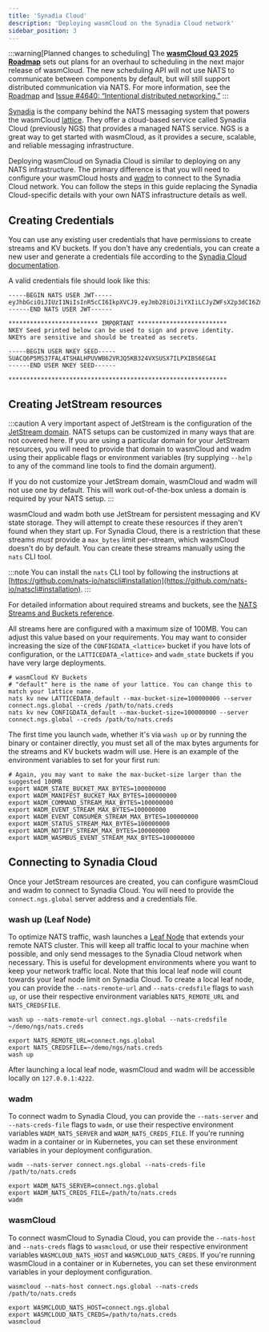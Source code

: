 ```yaml
---
title: 'Synadia Cloud'
description: 'Deploying wasmCloud on the Synadia Cloud network'
sidebar_position: 3
---
```


:::warning[Planned changes to scheduling]
The [**wasmCloud Q3 2025 Roadmap**](https://github.com/orgs/wasmCloud/projects/7) sets out plans for an overhaul to scheduling in the next major release of wasmCloud. The new scheduling API will not use NATS to communicate between components by default, but will still support distributed communication via NATS. For more information, see the [Roadmap](https://github.com/orgs/wasmCloud/projects/7) and [Issue #4640: “Intentional distributed networking.”](https://github.com/wasmCloud/wasmCloud/issues/4640)
:::

[Synadia](https://www.synadia.com/) is the company behind the NATS messaging system that powers the wasmCloud [lattice](/docs/concepts/lattice.mdx). They offer a cloud-based service called Synadia Cloud (previously NGS) that provides a managed NATS service. NGS is a great way to get started with wasmCloud, as it provides a secure, scalable, and reliable messaging infrastructure.

Deploying wasmCloud on Synadia Cloud is similar to deploying on any NATS infrastructure. The primary difference is that you will need to configure your wasmCloud hosts and [wadm](/docs/ecosystem/wadm/) to connect to the Synadia Cloud network. You can follow the steps in this guide replacing the Synadia Cloud-specific details with your own NATS infrastructure details as well.

## Creating Credentials

You can use any existing user credentials that have permissions to create streams and KV buckets. If you don't have any credentials, you can create a new user and generate a credentials file according to the [Synadia Cloud documentation](https://docs.synadia.com/cloud/walkthrough#user-management).

A valid credentials file should look like this:

```plaintext
-----BEGIN NATS USER JWT-----
eyJhbGciOiJIUzI1NiIsInR5cCI6IkpXVCJ9.eyJmb28iOiJiYXIiLCJyZWFsX2p3dCI6ZmFsc2UsInRoYW5rX3lvdSI6IkZvciByZWFkaW5nIHRoZSB3YXNtQ2xvdWQgZG9jcyEiLCJtb3JlX2luZm9ybWF0aW9uIjoiaHR0cHM6Ly93d3cueW91dHViZS5jb20vd2F0Y2g_dj1kUXc0dzlXZ1hjUSJ9.5XgtYkFtqgIxcYOaalhGYPGxa5mieFLmkoGpbLqdxYg
------END NATS USER JWT------

************************* IMPORTANT *************************
NKEY Seed printed below can be used to sign and prove identity.
NKEYs are sensitive and should be treated as secrets.

-----BEGIN USER NKEY SEED-----
SUACQ6P5MS37FAL4TSHALHPUVWB62VRJQ5KB324VXSUSX7ILPXIBS6EGAI
------END USER NKEY SEED------

*************************************************************
```

## Creating JetStream resources

:::caution
A very important aspect of JetStream is the configuration of the [JetStream domain](https://docs.nats.io/running-a-nats-service/configuration/leafnodes/jetstream_leafnodes). NATS setups can be customized in many ways that are not covered here. If you are using a particular domain for your JetStream resources, you will need to provide that domain to wasmCloud and wadm using their applicable flags or environment variables (try supplying `--help` to any of the command line tools to find the domain argument).

If you do not customize your JetStream domain, wasmCloud and wadm will not use one by default. This will work out-of-the-box unless a domain is required by your NATS setup.
:::

wasmCloud and wadm both use JetStream for persistent messaging and KV state storage. They will attempt to create these resources if they aren't found when they start up. For Synadia Cloud, there is a restriction that these streams _must_ provide a `max_bytes` limit per-stream, which wasmCloud doesn't do by default. You can create these streams manually using the `nats` CLI tool.

:::note
You can install the `nats` CLI tool by following the instructions at [https://github.com/nats-io/natscli#installation](https://github.com/nats-io/natscli#installation).
:::

For detailed information about required streams and buckets, see the [NATS Streams and Buckets reference](/docs/reference/nats/streams-and-buckets).

All streams here are configured with a maximum size of 100MB. You can adjust this value based on your requirements. You may want to consider increasing the size of the `CONFIGDATA_<lattice>` bucket if you have lots of configuration, or the `LATTICEDATA_<lattice>` and `wadm_state` buckets if you have very large deployments.

```shell
# wasmCloud KV Buckets
# "default" here is the name of your lattice. You can change this to match your lattice name.
nats kv new LATTICEDATA_default --max-bucket-size=100000000 --server connect.ngs.global --creds /path/to/nats.creds
nats kv new CONFIGDATA_default --max-bucket-size=100000000 --server connect.ngs.global --creds /path/to/nats.creds
```

The first time you launch `wadm`, whether it's via `wash up` or by running the binary or container directly, you must set all of the max bytes arguments for the streams and KV buckets wadm will use. Here is an example of the environment variables to set for your first run:

```shell
# Again, you may want to make the max-bucket-size larger than the suggested 100MB
export WADM_STATE_BUCKET_MAX_BYTES=100000000
export WADM_MANIFEST_BUCKET_MAX_BYTES=100000000
export WADM_COMMAND_STREAM_MAX_BYTES=100000000
export WADM_EVENT_STREAM_MAX_BYTES=100000000
export WADM_EVENT_CONSUMER_STREAM_MAX_BYTES=100000000
export WADM_STATUS_STREAM_MAX_BYTES=100000000
export WADM_NOTIFY_STREAM_MAX_BYTES=100000000
export WADM_WASMBUS_EVENT_STREAM_MAX_BYTES=100000000
```

## Connecting to Synadia Cloud

Once your JetStream resources are created, you can configure wasmCloud and wadm to connect to Synadia Cloud. You will need to provide the `connect.ngs.global` server address and a credentials file.

### wash up (Leaf Node)

To optimize NATS traffic, wash launches a [Leaf Node](https://docs.nats.io/running-a-nats-service/configuration/leafnodes) that extends your remote NATS cluster. This will keep all traffic local to your machine when possible, and only send messages to the Synadia Cloud network when necessary. This is useful for development environments where you want to keep your network traffic local. Note that this local leaf node will count towards your leaf node limit on Synadia Cloud. To create a local leaf node, you can provide the `--nats-remote-url` and `--nats-credsfile` flags to `wash up`, or use their respective environment variables `NATS_REMOTE_URL` and `NATS_CREDSFILE`.

```shell
wash up --nats-remote-url connect.ngs.global --nats-credsfile ~/demo/ngs/nats.creds
```

```shell
export NATS_REMOTE_URL=connect.ngs.global
export NATS_CREDSFILE=~/demo/ngs/nats.creds
wash up
```

After launching a local leaf node, wasmCloud and wadm will be accessible locally on `127.0.0.1:4222`.

### wadm

To connect wadm to Synadia Cloud, you can provide the `--nats-server` and `--nats-creds-file` flags to `wadm`, or use their respective environment variables `WADM_NATS_SERVER` and `WADM_NATS_CREDS_FILE`. If you're running wadm in a container or in Kubernetes, you can set these environment variables in your deployment configuration.

```shell
wadm --nats-server connect.ngs.global --nats-creds-file /path/to/nats.creds
```

```shell
export WADM_NATS_SERVER=connect.ngs.global
export WADM_NATS_CREDS_FILE=/path/to/nats.creds
wadm
```

### wasmCloud

To connect wasmCloud to Synadia Cloud, you can provide the `--nats-host` and `--nats-creds` flags to `wasmcloud`, or use their respective environment variables `WASMCLOUD_NATS_HOST` and `WASMCLOUD_NATS_CREDS`. If you're running wasmCloud in a container or in Kubernetes, you can set these environment variables in your deployment configuration.

```shell
wasmcloud --nats-host connect.ngs.global --nats-creds /path/to/nats.creds
```

```shell
export WASMCLOUD_NATS_HOST=connect.ngs.global
export WASMCLOUD_NATS_CREDS=/path/to/nats.creds
wasmcloud
```
